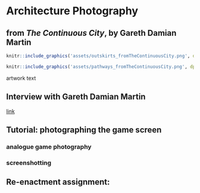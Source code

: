 # Architecture Photography

## from _The Continuous City_, by Gareth Damian Martin 

```r
knitr::include_graphics('assets/outskirts_fromTheContinuousCity.png', dpi = NA)
```
```r
knitr::include_graphics('assets/pathways_fromTheContinuousCity.png', dpi = NA)
```

artwork text

## Interview with Gareth Damian Martin
[link](https://www.gamescenes.org/2018/04/interview-gareth-damian-martin-the-aesthetics-of-analogue-game-photography.html)

## Tutorial: photographing the game screen

### analogue game photography
### screenshotting

## Re-enactment assignment: 

